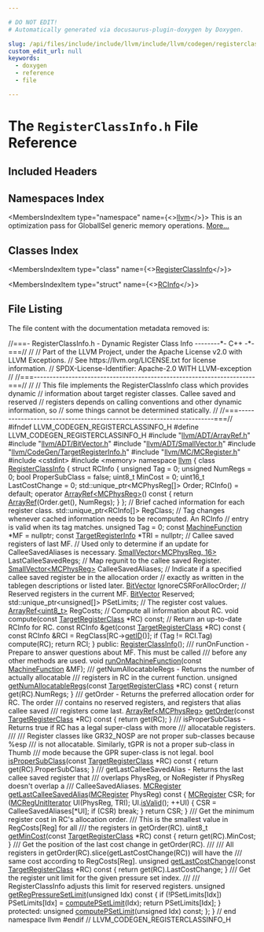 ```yaml
---

# DO NOT EDIT!
# Automatically generated via docusaurus-plugin-doxygen by Doxygen.

slug: /api/files/include/include/llvm/include/llvm/codegen/registerclassinfo-h
custom_edit_url: null
keywords:
  - doxygen
  - reference
  - file

---
```





# The `RegisterClassInfo.h` File Reference

<DoxygenPage pluginConfig={pluginConfig}>



## Included Headers

<IncludesList>
<IncludesListItem
  filePath="llvm/ADT/ArrayRef.h"
  permalink="/docs/api/files/include/include/llvm/include/llvm/adt/arrayref-h"
  isLocal="true" />
<IncludesListItem
  filePath="llvm/ADT/BitVector.h"
  permalink="/docs/api/files/include/include/llvm/include/llvm/adt/bitvector-h"
  isLocal="true" />
<IncludesListItem
  filePath="llvm/ADT/SmallVector.h"
  permalink="/docs/api/files/include/include/llvm/include/llvm/adt/smallvector-h"
  isLocal="true" />
<IncludesListItem
  filePath="llvm/CodeGen/TargetRegisterInfo.h"
  permalink="/docs/api/files/include/include/llvm/include/llvm/codegen/targetregisterinfo-h"
  isLocal="true" />
<IncludesListItem
  filePath="llvm/MC/MCRegister.h"
  permalink="/docs/api/files/include/include/llvm/include/llvm/mc/mcregister-h"
  isLocal="true" />
<IncludesListItem
  filePath="cstdint"
  permalink=""
  isLocal="false" />
<IncludesListItem
  filePath="memory"
  permalink=""
  isLocal="false" />
</IncludesList>

## Namespaces Index

<MembersIndex>

<MembersIndexItem
  type="namespace"
  name={<><a href="/docs/api/namespaces/llvm">llvm</a></>}>
This is an optimization pass for GlobalISel generic memory operations. <a href="/docs/api/namespaces/llvm/#details">More...</a>
</MembersIndexItem>

</MembersIndex>

## Classes Index

<MembersIndex>

<MembersIndexItem
  type="class"
  name={<><a href="/docs/api/classes/llvm/registerclassinfo">RegisterClassInfo</a></>}>
</MembersIndexItem>

<MembersIndexItem
  type="struct"
  name={<><a href="/docs/api/structs/llvm/registerclassinfo/rcinfo">RCInfo</a></>}>
</MembersIndexItem>

</MembersIndex>


## File Listing

The file content with the documentation metadata removed is:

<ProgramListing>

<Link id="l00001" /><CodeLine lineNumber="1"><span class="doxyHighlightComment">//===- RegisterClassInfo.h - Dynamic Register Class Info --------&#42;- C++ -&#42;-===//</span></CodeLine>
<Link id="l00002" /><CodeLine lineNumber="2"><span class="doxyHighlightComment">//</span></CodeLine>
<Link id="l00003" /><CodeLine lineNumber="3"><span class="doxyHighlightComment">// Part of the LLVM Project, under the Apache License v2.0 with LLVM Exceptions.</span></CodeLine>
<Link id="l00004" /><CodeLine lineNumber="4"><span class="doxyHighlightComment">// See https://llvm.org/LICENSE.txt for license information.</span></CodeLine>
<Link id="l00005" /><CodeLine lineNumber="5"><span class="doxyHighlightComment">// SPDX-License-Identifier: Apache-2.0 WITH LLVM-exception</span></CodeLine>
<Link id="l00006" /><CodeLine lineNumber="6"><span class="doxyHighlightComment">//</span></CodeLine>
<Link id="l00007" /><CodeLine lineNumber="7"><span class="doxyHighlightComment">//===----------------------------------------------------------------------===//</span></CodeLine>
<Link id="l00008" /><CodeLine lineNumber="8"><span class="doxyHighlightComment">//</span></CodeLine>
<Link id="l00009" /><CodeLine lineNumber="9"><span class="doxyHighlightComment">// This file implements the RegisterClassInfo class which provides dynamic</span></CodeLine>
<Link id="l00010" /><CodeLine lineNumber="10"><span class="doxyHighlightComment">// information about target register classes. Callee saved and reserved</span></CodeLine>
<Link id="l00011" /><CodeLine lineNumber="11"><span class="doxyHighlightComment">// registers depends on calling conventions and other dynamic information, so</span></CodeLine>
<Link id="l00012" /><CodeLine lineNumber="12"><span class="doxyHighlightComment">// some things cannot be determined statically.</span></CodeLine>
<Link id="l00013" /><CodeLine lineNumber="13"><span class="doxyHighlightComment">//</span></CodeLine>
<Link id="l00014" /><CodeLine lineNumber="14"><span class="doxyHighlightComment">//===----------------------------------------------------------------------===//</span></CodeLine>
<Link id="l00015" /><CodeLine lineNumber="15"></CodeLine>
<Link id="l00016" /><CodeLine lineNumber="16"><span class="doxyHighlightPreprocessor">#ifndef LLVM&#95;CODEGEN&#95;REGISTERCLASSINFO&#95;H</span></CodeLine>
<Link id="l00017" /><CodeLine lineNumber="17"><span class="doxyHighlightPreprocessor">#define LLVM&#95;CODEGEN&#95;REGISTERCLASSINFO&#95;H</span></CodeLine>
<Link id="l00018" /><CodeLine lineNumber="18"></CodeLine>
<Link id="l00019" /><CodeLine lineNumber="19"><span class="doxyHighlightPreprocessor">#include &quot;<a href="/docs/api/files/include/include/llvm/include/llvm/adt/arrayref-h">llvm/ADT/ArrayRef.h</a>&quot;</span></CodeLine>
<Link id="l00020" /><CodeLine lineNumber="20"><span class="doxyHighlightPreprocessor">#include &quot;<a href="/docs/api/files/include/include/llvm/include/llvm/adt/bitvector-h">llvm/ADT/BitVector.h</a>&quot;</span></CodeLine>
<Link id="l00021" /><CodeLine lineNumber="21"><span class="doxyHighlightPreprocessor">#include &quot;<a href="/docs/api/files/include/include/llvm/include/llvm/adt/smallvector-h">llvm/ADT/SmallVector.h</a>&quot;</span></CodeLine>
<Link id="l00022" /><CodeLine lineNumber="22"><span class="doxyHighlightPreprocessor">#include &quot;<a href="/docs/api/files/include/include/llvm/include/llvm/codegen/targetregisterinfo-h">llvm/CodeGen/TargetRegisterInfo.h</a>&quot;</span></CodeLine>
<Link id="l00023" /><CodeLine lineNumber="23"><span class="doxyHighlightPreprocessor">#include &quot;<a href="/docs/api/files/include/include/llvm/include/llvm/mc/mcregister-h">llvm/MC/MCRegister.h</a>&quot;</span></CodeLine>
<Link id="l00024" /><CodeLine lineNumber="24"><span class="doxyHighlightPreprocessor">#include &lt;cstdint&gt;</span></CodeLine>
<Link id="l00025" /><CodeLine lineNumber="25"><span class="doxyHighlightPreprocessor">#include &lt;memory&gt;</span></CodeLine>
<Link id="l00026" /><CodeLine lineNumber="26"></CodeLine>
<Link id="l00027" /><CodeLine lineNumber="27"><span class="doxyHighlightKeyword">namespace </span><span class="doxyHighlight"><a href="/docs/api/namespaces/llvm">llvm</a> &#123;</span></CodeLine>
<Link id="l00028" /><CodeLine lineNumber="28"></CodeLine>
<Link id="l00029" /><CodeLine lineNumber="29" lineLink="/docs/api/classes/llvm/registerclassinfo"><span class="doxyHighlightKeyword">class </span><span class="doxyHighlight"><a href="/docs/api/classes/llvm/registerclassinfo/#aca57db822114896c26a7d8710ca23d96">RegisterClassInfo</a> &#123;</span></CodeLine>
<Link id="l00030" /><CodeLine lineNumber="30"><span class="doxyHighlight">  </span><span class="doxyHighlightKeyword">struct </span><span class="doxyHighlight">RCInfo &#123;</span></CodeLine>
<Link id="l00031" /><CodeLine lineNumber="31"><span class="doxyHighlight">    </span><span class="doxyHighlightKeywordType">unsigned</span><span class="doxyHighlight"> Tag = 0;</span></CodeLine>
<Link id="l00032" /><CodeLine lineNumber="32"><span class="doxyHighlight">    </span><span class="doxyHighlightKeywordType">unsigned</span><span class="doxyHighlight"> NumRegs = 0;</span></CodeLine>
<Link id="l00033" /><CodeLine lineNumber="33"><span class="doxyHighlight">    </span><span class="doxyHighlightKeywordType">bool</span><span class="doxyHighlight"> ProperSubClass = </span><span class="doxyHighlightKeyword">false</span><span class="doxyHighlight">;</span></CodeLine>
<Link id="l00034" /><CodeLine lineNumber="34"><span class="doxyHighlight">    uint8&#95;t MinCost = 0;</span></CodeLine>
<Link id="l00035" /><CodeLine lineNumber="35"><span class="doxyHighlight">    uint16&#95;t LastCostChange = 0;</span></CodeLine>
<Link id="l00036" /><CodeLine lineNumber="36"><span class="doxyHighlight">    std::unique&#95;ptr&lt;MCPhysReg&#91;&#93;&gt; Order;</span></CodeLine>
<Link id="l00037" /><CodeLine lineNumber="37"></CodeLine>
<Link id="l00038" /><CodeLine lineNumber="38"><span class="doxyHighlight">    RCInfo() = </span><span class="doxyHighlightKeywordFlow">default</span><span class="doxyHighlight">;</span></CodeLine>
<Link id="l00039" /><CodeLine lineNumber="39"></CodeLine>
<Link id="l00040" /><CodeLine lineNumber="40"><span class="doxyHighlight">    </span><span class="doxyHighlightKeyword">operator</span><span class="doxyHighlight"> <a href="/docs/api/namespaces/llvm/#ab9c6b351507d3c0730f4290919d43a12">ArrayRef&lt;MCPhysReg&gt;</a>()</span><span class="doxyHighlightKeyword"> const </span><span class="doxyHighlight">&#123;</span></CodeLine>
<Link id="l00041" /><CodeLine lineNumber="41"><span class="doxyHighlight">      </span><span class="doxyHighlightKeywordFlow">return</span><span class="doxyHighlight"> <a href="/docs/api/namespaces/llvm/#ab9c6b351507d3c0730f4290919d43a12">ArrayRef</a>(Order.get(), NumRegs);</span></CodeLine>
<Link id="l00042" /><CodeLine lineNumber="42"><span class="doxyHighlight">    &#125;</span></CodeLine>
<Link id="l00043" /><CodeLine lineNumber="43"><span class="doxyHighlight">  &#125;;</span></CodeLine>
<Link id="l00044" /><CodeLine lineNumber="44"></CodeLine>
<Link id="l00045" /><CodeLine lineNumber="45"><span class="doxyHighlight">  </span><span class="doxyHighlightComment">// Brief cached information for each register class.</span></CodeLine>
<Link id="l00046" /><CodeLine lineNumber="46"><span class="doxyHighlight">  std::unique&#95;ptr&lt;RCInfo&#91;&#93;&gt; RegClass;</span></CodeLine>
<Link id="l00047" /><CodeLine lineNumber="47"></CodeLine>
<Link id="l00048" /><CodeLine lineNumber="48"><span class="doxyHighlight">  </span><span class="doxyHighlightComment">// Tag changes whenever cached information needs to be recomputed. An RCInfo</span></CodeLine>
<Link id="l00049" /><CodeLine lineNumber="49"><span class="doxyHighlight">  </span><span class="doxyHighlightComment">// entry is valid when its tag matches.</span></CodeLine>
<Link id="l00050" /><CodeLine lineNumber="50"><span class="doxyHighlight">  </span><span class="doxyHighlightKeywordType">unsigned</span><span class="doxyHighlight"> Tag = 0;</span></CodeLine>
<Link id="l00051" /><CodeLine lineNumber="51"></CodeLine>
<Link id="l00052" /><CodeLine lineNumber="52"><span class="doxyHighlight">  </span><span class="doxyHighlightKeyword">const</span><span class="doxyHighlight"> <a href="/docs/api/classes/llvm/machinefunction">MachineFunction</a> &#42;MF = </span><span class="doxyHighlightKeyword">nullptr</span><span class="doxyHighlight">;</span></CodeLine>
<Link id="l00053" /><CodeLine lineNumber="53"><span class="doxyHighlight">  </span><span class="doxyHighlightKeyword">const</span><span class="doxyHighlight"> <a href="/docs/api/classes/llvm/targetregisterinfo">TargetRegisterInfo</a> &#42;TRI = </span><span class="doxyHighlightKeyword">nullptr</span><span class="doxyHighlight">;</span></CodeLine>
<Link id="l00054" /><CodeLine lineNumber="54"></CodeLine>
<Link id="l00055" /><CodeLine lineNumber="55"><span class="doxyHighlight">  </span><span class="doxyHighlightComment">// Callee saved registers of last MF.</span></CodeLine>
<Link id="l00056" /><CodeLine lineNumber="56"><span class="doxyHighlight">  </span><span class="doxyHighlightComment">// Used only to determine if an update for CalleeSavedAliases is necessary.</span></CodeLine>
<Link id="l00057" /><CodeLine lineNumber="57"><span class="doxyHighlight">  <a href="/docs/api/classes/llvm/smallvector">SmallVector&lt;MCPhysReg, 16&gt;</a> LastCalleeSavedRegs;</span></CodeLine>
<Link id="l00058" /><CodeLine lineNumber="58"></CodeLine>
<Link id="l00059" /><CodeLine lineNumber="59"><span class="doxyHighlight">  </span><span class="doxyHighlightComment">// Map regunit to the callee saved Register.</span></CodeLine>
<Link id="l00060" /><CodeLine lineNumber="60"><span class="doxyHighlight">  <a href="/docs/api/classes/llvm/smallvector">SmallVector&lt;MCPhysReg&gt;</a> CalleeSavedAliases;</span></CodeLine>
<Link id="l00061" /><CodeLine lineNumber="61"></CodeLine>
<Link id="l00062" /><CodeLine lineNumber="62"><span class="doxyHighlight">  </span><span class="doxyHighlightComment">// Indicate if a specified callee saved register be in the allocation order</span></CodeLine>
<Link id="l00063" /><CodeLine lineNumber="63"><span class="doxyHighlight">  </span><span class="doxyHighlightComment">// exactly as written in the tablegen descriptions or listed later.</span></CodeLine>
<Link id="l00064" /><CodeLine lineNumber="64"><span class="doxyHighlight">  <a href="/docs/api/classes/llvm/bitvector">BitVector</a> IgnoreCSRForAllocOrder;</span></CodeLine>
<Link id="l00065" /><CodeLine lineNumber="65"></CodeLine>
<Link id="l00066" /><CodeLine lineNumber="66"><span class="doxyHighlight">  </span><span class="doxyHighlightComment">// Reserved registers in the current MF.</span></CodeLine>
<Link id="l00067" /><CodeLine lineNumber="67"><span class="doxyHighlight">  <a href="/docs/api/classes/llvm/bitvector">BitVector</a> Reserved;</span></CodeLine>
<Link id="l00068" /><CodeLine lineNumber="68"></CodeLine>
<Link id="l00069" /><CodeLine lineNumber="69"><span class="doxyHighlight">  std::unique&#95;ptr&lt;unsigned&#91;&#93;&gt; PSetLimits;</span></CodeLine>
<Link id="l00070" /><CodeLine lineNumber="70"></CodeLine>
<Link id="l00071" /><CodeLine lineNumber="71"><span class="doxyHighlight">  </span><span class="doxyHighlightComment">// The register cost values.</span></CodeLine>
<Link id="l00072" /><CodeLine lineNumber="72"><span class="doxyHighlight">  <a href="/docs/api/classes/llvm/arrayref">ArrayRef&lt;uint8&#95;t&gt;</a> RegCosts;</span></CodeLine>
<Link id="l00073" /><CodeLine lineNumber="73"></CodeLine>
<Link id="l00074" /><CodeLine lineNumber="74"><span class="doxyHighlight">  </span><span class="doxyHighlightComment">// Compute all information about RC.</span></CodeLine>
<Link id="l00075" /><CodeLine lineNumber="75"><span class="doxyHighlight">  </span><span class="doxyHighlightKeywordType">void</span><span class="doxyHighlight"> compute(</span><span class="doxyHighlightKeyword">const</span><span class="doxyHighlight"> <a href="/docs/api/classes/llvm/targetregisterclass">TargetRegisterClass</a> &#42;RC) </span><span class="doxyHighlightKeyword">const</span><span class="doxyHighlight">;</span></CodeLine>
<Link id="l00076" /><CodeLine lineNumber="76"></CodeLine>
<Link id="l00077" /><CodeLine lineNumber="77"><span class="doxyHighlight">  </span><span class="doxyHighlightComment">// Return an up-to-date RCInfo for RC.</span></CodeLine>
<Link id="l00078" /><CodeLine lineNumber="78"><span class="doxyHighlight">  </span><span class="doxyHighlightKeyword">const</span><span class="doxyHighlight"> RCInfo &amp;get(</span><span class="doxyHighlightKeyword">const</span><span class="doxyHighlight"> <a href="/docs/api/classes/llvm/targetregisterclass">TargetRegisterClass</a> &#42;RC)</span><span class="doxyHighlightKeyword"> const </span><span class="doxyHighlight">&#123;</span></CodeLine>
<Link id="l00079" /><CodeLine lineNumber="79"><span class="doxyHighlight">    </span><span class="doxyHighlightKeyword">const</span><span class="doxyHighlight"> RCInfo &amp;RCI = RegClass&#91;RC-&gt;<a href="/docs/api/classes/llvm/targetregisterclass/#a32a8b65536822d50171455a6baa81da7">getID</a>()&#93;;</span></CodeLine>
<Link id="l00080" /><CodeLine lineNumber="80"><span class="doxyHighlight">    </span><span class="doxyHighlightKeywordFlow">if</span><span class="doxyHighlight"> (Tag != RCI.Tag)</span></CodeLine>
<Link id="l00081" /><CodeLine lineNumber="81"><span class="doxyHighlight">      compute(RC);</span></CodeLine>
<Link id="l00082" /><CodeLine lineNumber="82"><span class="doxyHighlight">    </span><span class="doxyHighlightKeywordFlow">return</span><span class="doxyHighlight"> RCI;</span></CodeLine>
<Link id="l00083" /><CodeLine lineNumber="83"><span class="doxyHighlight">  &#125;</span></CodeLine>
<Link id="l00084" /><CodeLine lineNumber="84"></CodeLine>
<Link id="l00085" /><CodeLine lineNumber="85"><span class="doxyHighlightKeyword">public</span><span class="doxyHighlight">:</span></CodeLine>
<Link id="l00086" /><CodeLine lineNumber="86" lineLink="/docs/api/classes/llvm/registerclassinfo/#aca57db822114896c26a7d8710ca23d96"><span class="doxyHighlight">  <a href="/docs/api/classes/llvm/registerclassinfo/#aca57db822114896c26a7d8710ca23d96">RegisterClassInfo</a>();</span></CodeLine>
<Link id="l00087" /><CodeLine lineNumber="87"></CodeLine>
<Link id="l00088" /><CodeLine lineNumber="88"><span class="doxyHighlightComment">  /// runOnFunction - Prepare to answer questions about MF. This must be called</span></CodeLine>
<Link id="l00089" /><CodeLine lineNumber="89"><span class="doxyHighlightComment">  /// before any other methods are used.</span></CodeLine>
<Link id="l00090" /><CodeLine lineNumber="90"><span class="doxyHighlight">  </span><span class="doxyHighlightKeywordType">void</span><span class="doxyHighlight"> <a href="/docs/api/classes/llvm/registerclassinfo/#ac892fad5c3d0080c8cca7557659668d5">runOnMachineFunction</a>(</span><span class="doxyHighlightKeyword">const</span><span class="doxyHighlight"> <a href="/docs/api/classes/llvm/machinefunction">MachineFunction</a> &amp;MF);</span></CodeLine>
<Link id="l00091" /><CodeLine lineNumber="91"></CodeLine>
<Link id="l00092" /><CodeLine lineNumber="92"><span class="doxyHighlightComment">  /// getNumAllocatableRegs - Returns the number of actually allocatable</span></CodeLine>
<Link id="l00093" /><CodeLine lineNumber="93"><span class="doxyHighlightComment">  /// registers in RC in the current function.</span></CodeLine>
<Link id="l00094" /><CodeLine lineNumber="94" lineLink="/docs/api/classes/llvm/registerclassinfo/#a564b41bec163c7661e29ee3a0773ca6a"><span class="doxyHighlight">  </span><span class="doxyHighlightKeywordType">unsigned</span><span class="doxyHighlight"> <a href="/docs/api/classes/llvm/registerclassinfo/#a564b41bec163c7661e29ee3a0773ca6a">getNumAllocatableRegs</a>(</span><span class="doxyHighlightKeyword">const</span><span class="doxyHighlight"> <a href="/docs/api/classes/llvm/targetregisterclass">TargetRegisterClass</a> &#42;RC)</span><span class="doxyHighlightKeyword"> const </span><span class="doxyHighlight">&#123;</span></CodeLine>
<Link id="l00095" /><CodeLine lineNumber="95"><span class="doxyHighlight">    </span><span class="doxyHighlightKeywordFlow">return</span><span class="doxyHighlight"> get(RC).NumRegs;</span></CodeLine>
<Link id="l00096" /><CodeLine lineNumber="96"><span class="doxyHighlight">  &#125;</span></CodeLine>
<Link id="l00097" /><CodeLine lineNumber="97"></CodeLine>
<Link id="l00098" /><CodeLine lineNumber="98"><span class="doxyHighlightComment">  /// getOrder - Returns the preferred allocation order for RC. The order</span></CodeLine>
<Link id="l00099" /><CodeLine lineNumber="99"><span class="doxyHighlightComment">  /// contains no reserved registers, and registers that alias callee saved</span></CodeLine>
<Link id="l00100" /><CodeLine lineNumber="100"><span class="doxyHighlightComment">  /// registers come last.</span></CodeLine>
<Link id="l00101" /><CodeLine lineNumber="101" lineLink="/docs/api/classes/llvm/registerclassinfo/#af70a84f2b85d3855dfed655b61dce250"><span class="doxyHighlight">  <a href="/docs/api/classes/llvm/arrayref">ArrayRef&lt;MCPhysReg&gt;</a> <a href="/docs/api/classes/llvm/registerclassinfo/#af70a84f2b85d3855dfed655b61dce250">getOrder</a>(</span><span class="doxyHighlightKeyword">const</span><span class="doxyHighlight"> <a href="/docs/api/classes/llvm/targetregisterclass">TargetRegisterClass</a> &#42;RC)</span><span class="doxyHighlightKeyword"> const </span><span class="doxyHighlight">&#123;</span></CodeLine>
<Link id="l00102" /><CodeLine lineNumber="102"><span class="doxyHighlight">    </span><span class="doxyHighlightKeywordFlow">return</span><span class="doxyHighlight"> get(RC);</span></CodeLine>
<Link id="l00103" /><CodeLine lineNumber="103"><span class="doxyHighlight">  &#125;</span></CodeLine>
<Link id="l00104" /><CodeLine lineNumber="104"></CodeLine>
<Link id="l00105" /><CodeLine lineNumber="105"><span class="doxyHighlightComment">  /// isProperSubClass - Returns true if RC has a legal super-class with more</span></CodeLine>
<Link id="l00106" /><CodeLine lineNumber="106"><span class="doxyHighlightComment">  /// allocatable registers.</span></CodeLine>
<Link id="l00107" /><CodeLine lineNumber="107"><span class="doxyHighlightComment">  ///</span></CodeLine>
<Link id="l00108" /><CodeLine lineNumber="108"><span class="doxyHighlightComment">  /// Register classes like GR32&#95;NOSP are not proper sub-classes because %esp</span></CodeLine>
<Link id="l00109" /><CodeLine lineNumber="109"><span class="doxyHighlightComment">  /// is not allocatable.  Similarly, tGPR is not a proper sub-class in Thumb</span></CodeLine>
<Link id="l00110" /><CodeLine lineNumber="110"><span class="doxyHighlightComment">  /// mode because the GPR super-class is not legal.</span></CodeLine>
<Link id="l00111" /><CodeLine lineNumber="111" lineLink="/docs/api/classes/llvm/registerclassinfo/#a487524266d471e85d7521baec0676f97"><span class="doxyHighlight">  </span><span class="doxyHighlightKeywordType">bool</span><span class="doxyHighlight"> <a href="/docs/api/classes/llvm/registerclassinfo/#a487524266d471e85d7521baec0676f97">isProperSubClass</a>(</span><span class="doxyHighlightKeyword">const</span><span class="doxyHighlight"> <a href="/docs/api/classes/llvm/targetregisterclass">TargetRegisterClass</a> &#42;RC)</span><span class="doxyHighlightKeyword"> const </span><span class="doxyHighlight">&#123;</span></CodeLine>
<Link id="l00112" /><CodeLine lineNumber="112"><span class="doxyHighlight">    </span><span class="doxyHighlightKeywordFlow">return</span><span class="doxyHighlight"> get(RC).ProperSubClass;</span></CodeLine>
<Link id="l00113" /><CodeLine lineNumber="113"><span class="doxyHighlight">  &#125;</span></CodeLine>
<Link id="l00114" /><CodeLine lineNumber="114"></CodeLine>
<Link id="l00115" /><CodeLine lineNumber="115"><span class="doxyHighlightComment">  /// getLastCalleeSavedAlias - Returns the last callee saved register that</span></CodeLine>
<Link id="l00116" /><CodeLine lineNumber="116"><span class="doxyHighlightComment">  /// overlaps PhysReg, or NoRegister if PhysReg doesn&#39;t overlap a</span></CodeLine>
<Link id="l00117" /><CodeLine lineNumber="117"><span class="doxyHighlightComment">  /// CalleeSavedAliases.</span></CodeLine>
<Link id="l00118" /><CodeLine lineNumber="118" lineLink="/docs/api/classes/llvm/registerclassinfo/#ab42fc415beb55ef85cd4ea6cc861bbe6"><span class="doxyHighlight">  <a href="/docs/api/classes/llvm/mcregister">MCRegister</a> <a href="/docs/api/classes/llvm/registerclassinfo/#ab42fc415beb55ef85cd4ea6cc861bbe6">getLastCalleeSavedAlias</a>(<a href="/docs/api/classes/llvm/mcregister">MCRegister</a> PhysReg)</span><span class="doxyHighlightKeyword"> const </span><span class="doxyHighlight">&#123;</span></CodeLine>
<Link id="l00119" /><CodeLine lineNumber="119"><span class="doxyHighlight">    <a href="/docs/api/classes/llvm/mcregister">MCRegister</a> CSR;</span></CodeLine>
<Link id="l00120" /><CodeLine lineNumber="120"><span class="doxyHighlight">    </span><span class="doxyHighlightKeywordFlow">for</span><span class="doxyHighlight"> (<a href="/docs/api/classes/llvm/mcregunititerator">MCRegUnitIterator</a> UI(PhysReg, TRI); UI.<a href="/docs/api/classes/llvm/mcregunititerator/#a5e8916995af78fa1d4a67d8539b4abc1">isValid</a>(); ++UI) &#123;</span></CodeLine>
<Link id="l00121" /><CodeLine lineNumber="121"><span class="doxyHighlight">      CSR = CalleeSavedAliases&#91;&#42;UI&#93;;</span></CodeLine>
<Link id="l00122" /><CodeLine lineNumber="122"><span class="doxyHighlight">      </span><span class="doxyHighlightKeywordFlow">if</span><span class="doxyHighlight"> (CSR)</span></CodeLine>
<Link id="l00123" /><CodeLine lineNumber="123"><span class="doxyHighlight">        </span><span class="doxyHighlightKeywordFlow">break</span><span class="doxyHighlight">;</span></CodeLine>
<Link id="l00124" /><CodeLine lineNumber="124"><span class="doxyHighlight">    &#125;</span></CodeLine>
<Link id="l00125" /><CodeLine lineNumber="125"><span class="doxyHighlight">    </span><span class="doxyHighlightKeywordFlow">return</span><span class="doxyHighlight"> CSR;</span></CodeLine>
<Link id="l00126" /><CodeLine lineNumber="126"><span class="doxyHighlight">  &#125;</span></CodeLine>
<Link id="l00127" /><CodeLine lineNumber="127"></CodeLine>
<Link id="l00128" /><CodeLine lineNumber="128"><span class="doxyHighlightComment">  /// Get the minimum register cost in RC&#39;s allocation order.</span></CodeLine>
<Link id="l00129" /><CodeLine lineNumber="129"><span class="doxyHighlightComment">  /// This is the smallest value in RegCosts&#91;Reg&#93; for all</span></CodeLine>
<Link id="l00130" /><CodeLine lineNumber="130"><span class="doxyHighlightComment">  /// the registers in getOrder(RC).</span></CodeLine>
<Link id="l00131" /><CodeLine lineNumber="131" lineLink="/docs/api/classes/llvm/registerclassinfo/#a85daaeec7078aeb22b18899ccda05e11"><span class="doxyHighlight">  uint8&#95;t <a href="/docs/api/classes/llvm/registerclassinfo/#a85daaeec7078aeb22b18899ccda05e11">getMinCost</a>(</span><span class="doxyHighlightKeyword">const</span><span class="doxyHighlight"> <a href="/docs/api/classes/llvm/targetregisterclass">TargetRegisterClass</a> &#42;RC)</span><span class="doxyHighlightKeyword"> const </span><span class="doxyHighlight">&#123;</span></CodeLine>
<Link id="l00132" /><CodeLine lineNumber="132"><span class="doxyHighlight">    </span><span class="doxyHighlightKeywordFlow">return</span><span class="doxyHighlight"> get(RC).MinCost;</span></CodeLine>
<Link id="l00133" /><CodeLine lineNumber="133"><span class="doxyHighlight">  &#125;</span></CodeLine>
<Link id="l00134" /><CodeLine lineNumber="134"></CodeLine>
<Link id="l00135" /><CodeLine lineNumber="135"><span class="doxyHighlightComment">  /// Get the position of the last cost change in getOrder(RC).</span></CodeLine>
<Link id="l00136" /><CodeLine lineNumber="136"><span class="doxyHighlightComment">  ///</span></CodeLine>
<Link id="l00137" /><CodeLine lineNumber="137"><span class="doxyHighlightComment">  /// All registers in getOrder(RC).slice(getLastCostChange(RC)) will have the</span></CodeLine>
<Link id="l00138" /><CodeLine lineNumber="138"><span class="doxyHighlightComment">  /// same cost according to RegCosts&#91;Reg&#93;.</span></CodeLine>
<Link id="l00139" /><CodeLine lineNumber="139" lineLink="/docs/api/classes/llvm/registerclassinfo/#a2173c299429555b707743f5019cacc99"><span class="doxyHighlight">  </span><span class="doxyHighlightKeywordType">unsigned</span><span class="doxyHighlight"> <a href="/docs/api/classes/llvm/registerclassinfo/#a2173c299429555b707743f5019cacc99">getLastCostChange</a>(</span><span class="doxyHighlightKeyword">const</span><span class="doxyHighlight"> <a href="/docs/api/classes/llvm/targetregisterclass">TargetRegisterClass</a> &#42;RC)</span><span class="doxyHighlightKeyword"> const </span><span class="doxyHighlight">&#123;</span></CodeLine>
<Link id="l00140" /><CodeLine lineNumber="140"><span class="doxyHighlight">    </span><span class="doxyHighlightKeywordFlow">return</span><span class="doxyHighlight"> get(RC).LastCostChange;</span></CodeLine>
<Link id="l00141" /><CodeLine lineNumber="141"><span class="doxyHighlight">  &#125;</span></CodeLine>
<Link id="l00142" /><CodeLine lineNumber="142"></CodeLine>
<Link id="l00143" /><CodeLine lineNumber="143"><span class="doxyHighlightComment">  /// Get the register unit limit for the given pressure set index.</span></CodeLine>
<Link id="l00144" /><CodeLine lineNumber="144"><span class="doxyHighlightComment">  ///</span></CodeLine>
<Link id="l00145" /><CodeLine lineNumber="145"><span class="doxyHighlightComment">  /// RegisterClassInfo adjusts this limit for reserved registers.</span></CodeLine>
<Link id="l00146" /><CodeLine lineNumber="146" lineLink="/docs/api/classes/llvm/registerclassinfo/#a745944b38e5f66edd43f8759c05cb017"><span class="doxyHighlight">  </span><span class="doxyHighlightKeywordType">unsigned</span><span class="doxyHighlight"> <a href="/docs/api/classes/llvm/registerclassinfo/#a745944b38e5f66edd43f8759c05cb017">getRegPressureSetLimit</a>(</span><span class="doxyHighlightKeywordType">unsigned</span><span class="doxyHighlight"> Idx)</span><span class="doxyHighlightKeyword"> const </span><span class="doxyHighlight">&#123;</span></CodeLine>
<Link id="l00147" /><CodeLine lineNumber="147"><span class="doxyHighlight">    </span><span class="doxyHighlightKeywordFlow">if</span><span class="doxyHighlight"> (!PSetLimits&#91;Idx&#93;)</span></CodeLine>
<Link id="l00148" /><CodeLine lineNumber="148"><span class="doxyHighlight">      PSetLimits&#91;Idx&#93; = <a href="/docs/api/classes/llvm/registerclassinfo/#afbb05388c505418c42219ea66ada4cc5">computePSetLimit</a>(Idx);</span></CodeLine>
<Link id="l00149" /><CodeLine lineNumber="149"><span class="doxyHighlight">    </span><span class="doxyHighlightKeywordFlow">return</span><span class="doxyHighlight"> PSetLimits&#91;Idx&#93;;</span></CodeLine>
<Link id="l00150" /><CodeLine lineNumber="150"><span class="doxyHighlight">  &#125;</span></CodeLine>
<Link id="l00151" /><CodeLine lineNumber="151"></CodeLine>
<Link id="l00152" /><CodeLine lineNumber="152"><span class="doxyHighlightKeyword">protected</span><span class="doxyHighlight">:</span></CodeLine>
<Link id="l00153" /><CodeLine lineNumber="153"><span class="doxyHighlight">  </span><span class="doxyHighlightKeywordType">unsigned</span><span class="doxyHighlight"> <a href="/docs/api/classes/llvm/registerclassinfo/#afbb05388c505418c42219ea66ada4cc5">computePSetLimit</a>(</span><span class="doxyHighlightKeywordType">unsigned</span><span class="doxyHighlight"> Idx) </span><span class="doxyHighlightKeyword">const</span><span class="doxyHighlight">;</span></CodeLine>
<Link id="l00154" /><CodeLine lineNumber="154"><span class="doxyHighlight">&#125;;</span></CodeLine>
<Link id="l00155" /><CodeLine lineNumber="155"></CodeLine>
<Link id="l00156" /><CodeLine lineNumber="156"><span class="doxyHighlight">&#125; </span><span class="doxyHighlightComment">// end namespace llvm</span></CodeLine>
<Link id="l00157" /><CodeLine lineNumber="157"></CodeLine>
<Link id="l00158" /><CodeLine lineNumber="158"><span class="doxyHighlightPreprocessor">#endif </span><span class="doxyHighlightComment">// LLVM&#95;CODEGEN&#95;REGISTERCLASSINFO&#95;H</span></CodeLine>

</ProgramListing>


</DoxygenPage>
